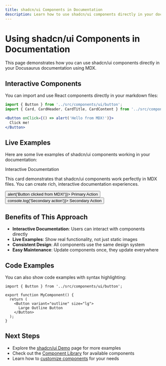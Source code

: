 ```yaml
---
title: shadcn/ui Components in Documentation
description: Learn how to use shadcn/ui components directly in your documentation
---
```


# Using shadcn/ui Components in Documentation

This page demonstrates how you can use shadcn/ui components directly in your Docusaurus documentation using MDX.

## Interactive Components

You can import and use React components directly in your markdown files:

```jsx
import { Button } from '../src/components/ui/button';
import { Card, CardHeader, CardTitle, CardContent } from '../src/components/ui/card';

<Button onClick={() => alert('Hello from MDX!')}>
  Click me!
</Button>
```

## Live Examples

Here are some live examples of shadcn/ui components working in your documentation:


<div className="my-8 space-y-4">
  <Card>
    <CardHeader>
      <CardTitle>Interactive Documentation</CardTitle>
    </CardHeader>
    <CardContent>
      <p className="mb-4">
        This card demonstrates that shadcn/ui components work perfectly in MDX files.
        You can create rich, interactive documentation experiences.
      </p>
      <div className="flex gap-2">
        <Button 
          variant="default"
          onClick={() => alert('Button clicked from MDX!')}>
          Primary Action
        </Button>
        <Button 
          variant="outline"
          onClick={() => console.log('Secondary action')}>
          Secondary Action
        </Button>
      </div>
    </CardContent>
  </Card>
</div>

## Benefits of This Approach

- **Interactive Documentation**: Users can interact with components directly
- **Live Examples**: Show real functionality, not just static images
- **Consistent Design**: All components use the same design system
- **Easy Maintenance**: Update components once, they update everywhere

## Code Examples

You can also show code examples with syntax highlighting:

```tsx
import { Button } from '../src/components/ui/button';

export function MyComponent() {
  return (
    <Button variant="outline" size="lg">
      Large Outline Button
    </Button>
  );
}
```

## Next Steps

- Explore the [shadcn/ui Demo](/shadcn-demo) page for more examples
- Check out the [Component Library](/docs/technical/tech-stack) for available components
- Learn how to [customize components](/docs/business/project-overview) for your needs
